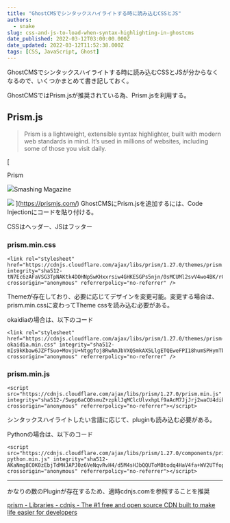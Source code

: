 ```yaml
---
title: "GhostCMSでシンタックスハイライトする時に読み込むCSSとJS"
authors:
  - snake
slug: css-and-js-to-load-when-syntax-highlighting-in-ghostcms
date_published: 2022-03-12T03:00:00.000Z
date_updated: 2022-03-12T11:52:38.000Z
tags: [CSS, JavaScript, Ghost]
---
```


GhostCMSでシンタックスハイライトする時に読み込むCSSとJSが分からなくなるので、いくつかまとめて書き記しておく。

GhostCMSではPrism.jsが推奨されている為、Prism.jsを利用する。

## Prism.js

> Prism is a lightweight, extensible syntax highlighter, built with modern web standards in mind. It’s used in millions of websites, including some of those you visit daily.

[

Prism

![](https://prismjs.com/assets/favicon.png)Smashing Magazine

![](https://prismjs.com/assets/img/logo-smashing.png)
](https://prismjs.com/)
GhostCMSにPrism.jsを追加するには、Code Injectionにコードを貼り付ける。

CSSはヘッダー、JSはフッター

### prism.min.css

    <link rel="stylesheet" href="https://cdnjs.cloudflare.com/ajax/libs/prism/1.27.0/themes/prism.min.css" integrity="sha512-tN7Ec6zAFaVSG3TpNAKtk4DOHNpSwKHxxrsiw4GHKESGPs5njn/0sMCUMl2svV4wo4BK/rCP7juYz+zx+l6oeQ==" crossorigin="anonymous" referrerpolicy="no-referrer" />

Themeが存在しており、必要に応じてデザインを変更可能。変更する場合は、prism.min.cssに変わってTheme cssを読み込む必要がある。

okaidiaの場合は、以下のコード

    <link rel="stylesheet" href="https://cdnjs.cloudflare.com/ajax/libs/prism/1.27.0/themes/prism-okaidia.min.css" integrity="sha512-mIs9kKbaw6JZFfSuo+MovjU+Ntggfoj8RwAmJbVXQ5mkAX5LlgETQEweFPI18humSPHymTb5iikEOKWF7I8ncQ==" crossorigin="anonymous" referrerpolicy="no-referrer" />

### prism.min.js

    <script src="https://cdnjs.cloudflare.com/ajax/libs/prism/1.27.0/prism.min.js" integrity="sha512-/Swpp6aCQ0smuZ+zpklJqMClcUlvxhpLf9aAcM7JjJrj2waCU4dikm3biOtMVAflOOeniW9qzaNXNrbOAOWFCw==" crossorigin="anonymous" referrerpolicy="no-referrer"></script>

シンタックスハイライトしたい言語に応じて、pluginも読み込む必要がある。

Pythonの場合は、以下のコード

    <script src="https://cdnjs.cloudflare.com/ajax/libs/prism/1.27.0/components/prism-python.min.js" integrity="sha512-AKaNmg8COK0zEbjTdMHJAPJ0z6VeNqvRvH4/d5M4sHJbQQUToMBtodq4HaV4fa+WV2UTfoperElm66c9/8cKmQ==" crossorigin="anonymous" referrerpolicy="no-referrer"></script>

---

かなりの数のPluginが存在するため、適時cdnjs.comを参照することを推奨

[prism - Libraries - cdnjs - The #1 free and open source CDN built to make life easier for developers](https://cdnjs.com/libraries/prism)

